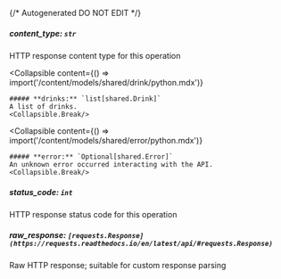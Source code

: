 {/* Autogenerated DO NOT EDIT  */}

##### **content_type:** `str`
HTTP response content type for this operation

<Collapsible
    content={() => import('/content/models/shared/drink/python.mdx')}
>
    ##### **drinks:** `list[shared.Drink]`
    A list of drinks.
    <Collapsible.Break/>
</Collapsible>

<Collapsible
    content={() => import('/content/models/shared/error/python.mdx')}
>
    ##### **error:** `Optional[shared.Error]`
    An unknown error occurred interacting with the API.
    <Collapsible.Break/>
</Collapsible>

##### **status_code:** `int`
HTTP response status code for this operation

##### **raw_response:** `[requests.Response](https://requests.readthedocs.io/en/latest/api/#requests.Response)`
Raw HTTP response; suitable for custom response parsing

